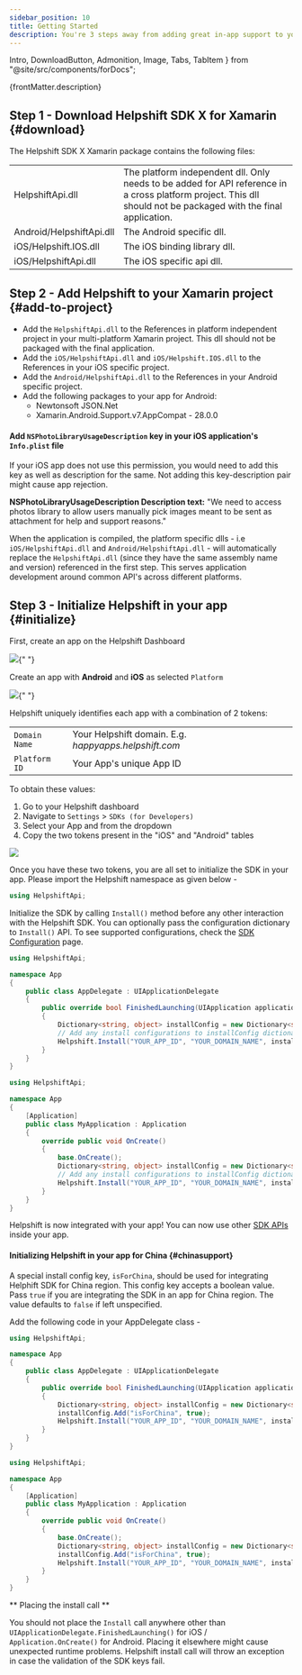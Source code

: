 ```yaml
---
sidebar_position: 10
title: Getting Started
description: You're 3 steps away from adding great in-app support to your Xamarin application.
---
```


  Intro,
  DownloadButton,
  Admonition,
  Image,
  Tabs,
  TabItem
} from "@site/src/components/forDocs";

<Intro>{frontMatter.description}</Intro>

## Step 1 - Download Helpshift SDK X for Xamarin {#download}

<DownloadButton
  text="Download SDK X for Xamarin"
  link="[% sdkx-xamarin.plugin_url %]"
  classes="mb-4"/>

The Helpshift SDK X Xamarin package contains the following files:

<div className="text-sm compact ">

|                                  |                                                                                                                                                                 |
| -------------------------------- | --------------------------------------------------------------------------------------------------------------------------------------------------------------- |
| HelpshiftApi.dll                 | The platform independent dll. Only needs to be added for API reference in a cross platform project. This dll should not be packaged with the final application. |
| Android/HelpshiftApi.dll         | The Android specific dll.                                                                                                                                       |
| iOS/Helpshift.IOS.dll            | The iOS binding library dll.                                                                                                                                    |
| iOS/HelpshiftApi.dll             | The iOS specific api dll.                                                                                                                                       |

</div>

## Step 2 - Add Helpshift to your Xamarin project {#add-to-project}

- Add the `HelpshiftApi.dll` to the References in platform independent project in your multi-platform Xamarin project. This dll should not be packaged with the final application.
- Add the `iOS/HelpshiftApi.dll` and `iOS/Helpshift.IOS.dll` to the References in your iOS specific project.
- Add the `Android/HelpshiftApi.dll` to the References in your Android specific project.
- Add the following packages to your app for Android:
    - Newtonsoft JSON.Net
    - Xamarin.Android.Support.v7.AppCompat - 28.0.0

<Admonition type="info" title="Note">

#### Add `NSPhotoLibraryUsageDescription` key in your iOS application's `Info.plist` file

If your iOS app does not use this permission, you would need to add this key as well as description for the same. Not adding this key-description pair might cause app rejection.

**NSPhotoLibraryUsageDescription Description text:** "We need to access photos library to allow users manually pick images meant to be sent as attachment for help and support reasons."

</Admonition>

<Admonition type="info" title="Note">

 When the application is compiled, the platform specific dlls - i.e `iOS/HelpshiftApi.dll` and `Android/HelpshiftApi.dll` - will automatically replace the `HelpshiftApi.dll` (since they have the same assembly name and version) referenced in the first step. This serves application development around common API's across different platforms.

</Admonition>

## Step 3 - Initialize Helpshift in your app {#initialize}

First, create an app on the Helpshift Dashboard

<Image src="/static/books/helpshiftx/add_app.png" width="full" />{" "}

Create an app with **Android** and **iOS** as selected `Platform`

<Image src="/static/books/helpshiftx/create_app_with_android_platform.png" width="full"/>{" "}

Helpshift uniquely identifies each app with a combination of 2 tokens:

<div className=" compact">

|                          |                                                       |
| ------------------------ | ------------------------------------------------------|
| <code>Domain Name</code> | Your Helpshift domain. E.g. _happyapps.helpshift.com_ |
| <code>Platform ID</code> | Your App's unique App ID                              |

</div>

To obtain these values:

1. Go to your Helpshift dashboard
2. Navigate to `Settings` > `SDKs (for Developers)`
3. Select your App and from the dropdown
4. Copy the two tokens present in the "iOS" and "Android" tables

<Image src="/static/books/helpshiftx/copy_install_keys.png" width="full" />

Once you have these two tokens, you are all set to initialize the SDK in your app. Please import the Helpshift namespace as given below -

```csharp
using HelpshiftApi;
```

Initialize the SDK by calling `Install()` method before any other interaction with the Helpshift SDK. You can optionally pass the configuration dictionary to `Install()` API. To see supported configurations, check the [SDK Configuration](/sdkx-xamarin/sdk-configuration.mdx) page.

<Tabs groupId="xamarin">

<TabItem value="iOS" label="iOS">

```csharp
using HelpshiftApi;

namespace App
{
    public class AppDelegate : UIApplicationDelegate
    {
        public override bool FinishedLaunching(UIApplication application, NSDictionary launchOptions)
        {
            Dictionary<string, object> installConfig = new Dictionary<string, object>();
            // Add any install configurations to installConfig dictionary
            Helpshift.Install("YOUR_APP_ID", "YOUR_DOMAIN_NAME", installConfig);
        }
    }
}
```

</TabItem>
<TabItem value="Android" label="Android">

```csharp
using HelpshiftApi;

namespace App
{
    [Application]
    public class MyApplication : Application
    {
        override public void OnCreate()
        {
            base.OnCreate();
            Dictionary<string, object> installConfig = new Dictionary<string, object>();
            // Add any install configurations to installConfig dictionary
            Helpshift.Install("YOUR_APP_ID", "YOUR_DOMAIN_NAME", installConfig);
        }
    }
}
```

</TabItem>

</Tabs>

Helpshift is now integrated with your app! You can now use other [SDK APIs](/sdkx-xamarin/support-tools) inside your app.

#### Initializing Helpshift in your app for China {#chinasupport}

A special install config key, `isForChina`, should be used for integrating Helphift SDK for China region.
This config key accepts a boolean value. Pass `true` if you are integrating the SDK in an app for China region. The value defaults to `false` if left unspecified.

Add the following code in your AppDelegate class -

<Tabs groupId="xamarin">

<TabItem value="iOS" label="iOS">

```csharp
using HelpshiftApi;

namespace App
{
    public class AppDelegate : UIApplicationDelegate
    {
        public override bool FinishedLaunching(UIApplication application, NSDictionary launchOptions)
        {
            Dictionary<string, object> installConfig = new Dictionary<string, object>();
            installConfig.Add("isForChina", true);
            Helpshift.Install("YOUR_APP_ID", "YOUR_DOMAIN_NAME", installConfig);
        }
    }
}
```

</TabItem>
<TabItem value="Android" label="Android">

```csharp
using HelpshiftApi;

namespace App
{
    [Application]
    public class MyApplication : Application
    {
        override public void OnCreate()
        {
            base.OnCreate();
            Dictionary<string, object> installConfig = new Dictionary<string, object>();
            installConfig.Add("isForChina", true);
            Helpshift.Install("YOUR_APP_ID", "YOUR_DOMAIN_NAME", installConfig);
        }
    }
}
```

</TabItem>

</Tabs>

<Admonition type="danger" title="Important">

** Placing the install call **

You should not place the `Install` call anywhere other than `UIApplicationDelegate.FinishedLaunching()` for iOS / `Application.OnCreate()` for Android. Placing it elsewhere might cause unexpected runtime problems. Helpshift install call will throw an exception in case the validation of the SDK keys fail.

</Admonition>
